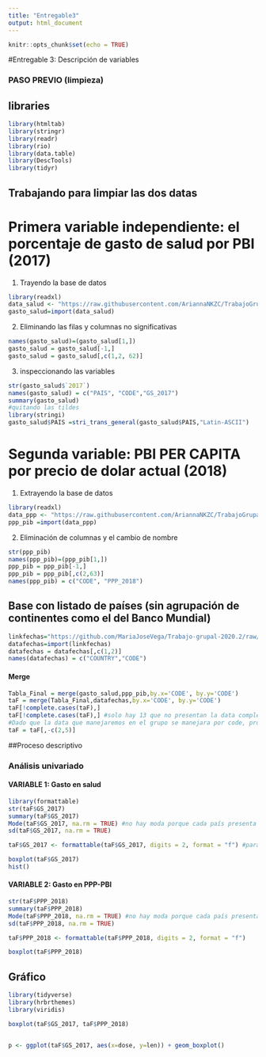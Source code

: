---
title: "Entregable3"
output: html_document
---

```{r setup, include=FALSE}
knitr::opts_chunk$set(echo = TRUE)
```

#Entregable 3: Descripción de variables


### PASO PREVIO (limpieza)
## libraries

```{r}
library(htmltab)
library(stringr)
library(readr)   
library(rio)
library(data.table)
library(DescTools)
library(tidyr)
```

## Trabajando para limpiar las dos datas

# Primera variable independiente: el porcentaje de gasto de salud por PBI (2017)

1) Trayendo la base de datos

```{r cars}
library(readxl)
data_salud <- "https://raw.githubusercontent.com/AriannaNKZC/TrabajoGrupal/bases-de-datos/API_SH.XPD.CHEX.GD.ZS_DS2_es_csv_v2_1347692.csv"
gasto_salud=import(data_salud)
```

2) Eliminando las filas y columnas no significativas


```{r cars}
names(gasto_salud)=(gasto_salud[1,])
gasto_salud = gasto_salud[-1,]
gasto_salud = gasto_salud[,c(1,2, 62)]
```

3)  inspeccionando las variables

```{r}
str(gasto_salud$`2017`)
names(gasto_salud) = c("PAIS", "CODE","GS_2017")
summary(gasto_salud)
#quitando las tildes
library(stringi)
gasto_salud$PAIS =stri_trans_general(gasto_salud$PAIS,"Latin-ASCII")
```



# Segunda variable: PBI PER CAPITA por precio de dolar actual (2018)

1) Extrayendo la base de datos

```{r}
library(readxl)
data_ppp <- "https://raw.githubusercontent.com/AriannaNKZC/TrabajoGrupal/bases-de-datos/API_NY.GDP.PCAP.CD_DS2_es_csv_v2_1347337.csv"
ppp_pib =import(data_ppp)
```


2) Eliminación de columnas y el cambio de nombre 
```{r}
str(ppp_pib)
names(ppp_pib)=(ppp_pib[1,])
ppp_pib = ppp_pib[-1,]
ppp_pib = ppp_pib[,c(2,63)]
names(ppp_pib) = c("CODE", "PPP_2018")
```


## Base con listado de países (sin agrupación de continentes como el del Banco Mundial)


```{r}
linkfechas="https://github.com/MariaJoseVega/Trabajo-grupal-2020.2/raw/master/BASE_FECHA_INICIO.xlsx"
datafechas=import(linkfechas)
datafechas = datafechas[,c(1,2)]
names(datafechas) = c("COUNTRY","CODE")
```


#### Merge

```{r}
Tabla_Final = merge(gasto_salud,ppp_pib,by.x='CODE', by.y='CODE')
taF = merge(Tabla_Final,datafechas,by.x='CODE', by.y='CODE')
taF[!complete.cases(taF),]
taF[!complete.cases(taF),] #solo hay 13 que no presentan la data completa
#Dado que la data que manejaremos en el grupo se manejara por code, procedo a eliminar el listado de países 
taF = taF[,-c(2,5)]
```


##Proceso descriptivo

### Análisis univariado

#### VARIABLE 1: Gasto en salud

```{r}
library(formattable)
str(taF$GS_2017)
summary(taF$GS_2017)
Mode(taF$GS_2017, na.rm = TRUE) #no hay moda porque cada país presenta una inversión distinta a la inversión en salud
sd(taF$GS_2017, na.rm = TRUE)

taF$GS_2017 <- formattable(taF$GS_2017, digits = 2, format = "f") #para trabajar con solo dos decimales

boxplot(taF$GS_2017)
hist()

```


#### VARIABLE 2: Gasto en PPP-PBI

```{r}

str(taF$PPP_2018)
summary(taF$PPP_2018)
Mode(taF$PPP_2018, na.rm = TRUE) #no hay moda porque cada país presenta una inversión distinta a la inversión en salud
sd(taF$PPP_2018, na.rm = TRUE)

taF$PPP_2018 <- formattable(taF$PPP_2018, digits = 2, format = "f")

boxplot(taF$PPP_2018)


```


## Gráfico

```{r}
library(tidyverse)
library(hrbrthemes)
library(viridis)

boxplot(taF$GS_2017, taF$PPP_2018)


p <- ggplot(taF$GS_2017, aes(x=dose, y=len)) + geom_boxplot()
```
































